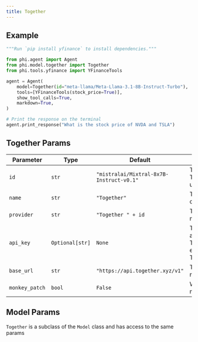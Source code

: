 ```yaml
---
title: Together
---
```


## Example

<CodeGroup>

```python agent.py
"""Run `pip install yfinance` to install dependencies."""

from phi.agent import Agent
from phi.model.together import Together
from phi.tools.yfinance import YFinanceTools

agent = Agent(
    model=Together(id="meta-llama/Meta-Llama-3.1-8B-Instruct-Turbo"),
    tools=[YFinanceTools(stock_price=True)],
    show_tool_calls=True,
    markdown=True,
)

# Print the response on the terminal
agent.print_response("What is the stock price of NVDA and TSLA")

```

</CodeGroup>

## Together Params
| Parameter | Type | Default | Description |
| --------- | ---- | ------- | ----------- |
| `id` | `str` | `"mistralai/Mixtral-8x7B-Instruct-v0.1"` | The id of the Together model to use. |
| `name` | `str` | `"Together"` | The name of this chat model instance. |
| `provider` | `str` | `"Together " + id` | The provider of the model. |
| `api_key` | `Optional[str]` | `None` | The API key to authorize requests to Together. Defaults to environment variable TOGETHER_API_KEY. |
| `base_url` | `str` | `"https://api.together.xyz/v1"` | The base URL for API requests. |
| `monkey_patch` | `bool` | `False` | Whether to apply monkey patching. |

## Model Params

`Together` is a subclass of the `Model` class and has access to the same params

<Snippet file="model-base-reference.mdx" />
